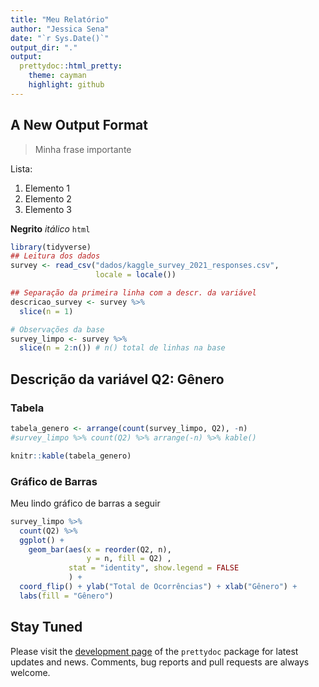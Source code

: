 ```yaml
---
title: "Meu Relatório"
author: "Jessica Sena"
date: "`r Sys.Date()`"
output_dir: "."
output:
  prettydoc::html_pretty:
    theme: cayman
    highlight: github
---
```


## A New Output Format

> Minha frase importante

Lista:

1. Elemento 1
1. Elemento 2
1. Elemento 3

**Negrito**  *itálico* `html`

```r
library(tidyverse)
## Leitura dos dados
survey <- read_csv("dados/kaggle_survey_2021_responses.csv", 
                   locale = locale())

## Separação da primeira linha com a descr. da variável
descricao_survey <- survey %>% 
  slice(n = 1)

# Observações da base
survey_limpo <- survey %>% 
  slice(n = 2:n()) # n() total de linhas na base
```


## Descrição da variável Q2: Gênero

### Tabela

```r
tabela_genero <- arrange(count(survey_limpo, Q2), -n)
#survey_limpo %>% count(Q2) %>% arrange(-n) %>% kable()

knitr::kable(tabela_genero)
```

### Gráfico de Barras

Meu lindo gráfico de barras a seguir
```r
survey_limpo %>% 
  count(Q2) %>% 
  ggplot() +
    geom_bar(aes(x = reorder(Q2, n), 
                 y = n, fill = Q2) , 
             stat = "identity", show.legend = FALSE
             ) +
  coord_flip() + ylab("Total de Ocorrências") + xlab("Gênero") +
  labs(fill = "Gênero")
```




## Stay Tuned

Please visit the [development page](https://github.com/yixuan/prettydoc/) of the 
`prettydoc` package for latest updates and news. Comments, bug reports and
pull requests are always welcome.
